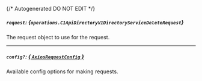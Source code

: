 {/* Autogenerated DO NOT EDIT  */}

##### `request`: *{`operations.C1ApiDirectoryV1DirectoryServiceDeleteRequest`}*
The request object to use for the request.
<Collapsible openLabel={Labels.showProperties} closeLabel={Labels.hideProperties}>
    <C1ApiDirectoryV1DirectoryServiceDeleteRequest/>
</Collapsible>

---
##### `config?`: [*{ `AxiosRequestConfig` }*](https://axios-http.com/docs/req_config)
Available config options for making requests.


